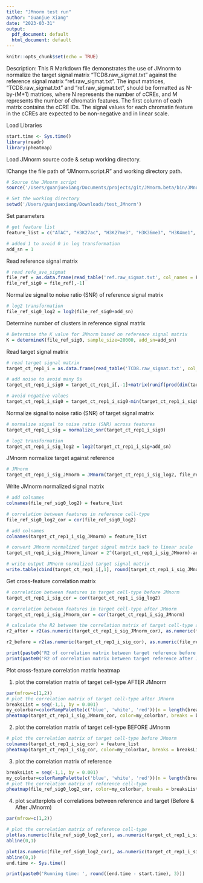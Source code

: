 ```yaml
---
title: "JMnorm test run"
author: "Guanjue Xiang"
date: "2023-03-31"
output:
  pdf_document: default
  html_document: default
---
```


```r
knitr::opts_chunk$set(echo = TRUE)
```

Description: This R Markdown file demonstrates the use of JMnorm to normalize the target signal matrix "TCD8.raw_sigmat.txt" against the reference signal matrix "ref.raw_sigmat.txt". The input matrices, "TCD8.raw_sigmat.txt" and "ref.raw_sigmat.txt", should be formatted as N-by-(M+1) matrices, where N represents the number of cCREs, and M represents the number of chromatin features. The first column of each matrix contains the cCRE IDs. The signal values for each chromatin feature in the cCREs are expected to be non-negative and in linear scale.

Load Libraries
```r
start.time <- Sys.time()
library(readr)
library(pheatmap)
```

Load JMnorm source code & setup working directory.

!Change the file path of "JMnorm.script.R" and working directory path.
```r
# Source the JMnorm script 
source('/Users/guanjuexiang/Documents/projects/git/JMnorm.beta/bin/JMnorm_core/JMnorm.script.R')

# Set the working directory
setwd('/Users/guanjuexiang/Downloads/test_JMnorm')
```

Set parameters
```r
# get feature list
feature_list = c("ATAC", "H3K27ac", "H3K27me3", "H3K36me3", "H3K4me1", "H3K4me3", "H3K9me3")

# added 1 to avoid 0 in log transformation
add_sn = 1
```

Read reference signal matrix
```r
# read refe_ave_sigmat
file_ref = as.data.frame(read_table('ref.raw_sigmat.txt', col_names = F))
file_ref_sig0 = file_ref[,-1]
```

Normalize signal to noise ratio (SNR) of reference signal matrix
```r
# log2 transformation
file_ref_sig0_log2 = log2(file_ref_sig0+add_sn)
```

Determine number of clusters in reference signal matrix
```r
# Determine the K value for JMnorm based on reference signal matrix
K = determineK(file_ref_sig0, sample_size=20000, add_sn=add_sn)
```

Read target signal matrix
```r
# read target signal matrix
target_ct_rep1_i = as.data.frame(read_table('TCD8.raw_sigmat.txt', col_names = F))

# add noise to avoid many 0s
target_ct_rep1_i_sig0 = target_ct_rep1_i[,-1]+matrix(runif(prod(dim(target_ct_rep1_i)), min = -0.00001, max = 0.0001), nrow = dim(target_ct_rep1_i)[1])

# avoid negative values
target_ct_rep1_i_sig0 = target_ct_rep1_i_sig0-min(target_ct_rep1_i_sig0)
```

Normalize signal to noise ratio (SNR) of target signal matrix
```r
# normalize signal to noise ratio (SNR) across features
target_ct_rep1_i_sig = normalize_snr(target_ct_rep1_i_sig0)

# log2 transformation
target_ct_rep1_i_sig_log2 = log2(target_ct_rep1_i_sig+add_sn)
```

JMnorm normalize target against reference
```r
# JMnorm
target_ct_rep1_i_sig_JMnorm = JMnorm(target_ct_rep1_i_sig_log2, file_ref_sig0_log2, K)
```

Write JMnorm normalized signal matrix
```r
# add colnames
colnames(file_ref_sig0_log2) = feature_list

# correlation between features in reference cell-type
file_ref_sig0_log2_cor = cor(file_ref_sig0_log2)

# add colnames
colnames(target_ct_rep1_i_sig_JMnorm) = feature_list

# convert JMnorm normalized target signal matrix back to linear scale
target_ct_rep1_i_sig_JMnorm_linear = 2^(target_ct_rep1_i_sig_JMnorm)-add_sn

# write output JMnorm normalized target signal matrix
write.table(cbind(target_ct_rep1_i[,1], round(target_ct_rep1_i_sig_JMnorm_linear, 3)), 'TCD8.JMnorm_sigmat.txt', quote=F, col.names=F, row.names = F, sep='\t')
```

Get cross-feature correlation matrix
```r
# correlation between features in target cell-type before JMnorm
target_ct_rep1_i_sig_cor = cor(target_ct_rep1_i_sig_log2)

# correlation between features in target cell-type after JMnorm
target_ct_rep1_i_sig_JMnorm_cor = cor(target_ct_rep1_i_sig_JMnorm)

# calculate the R2 between the correlation matrix of target cell-type and reference cell-type
r2_after = r2(as.numeric(target_ct_rep1_i_sig_JMnorm_cor), as.numeric(file_ref_sig0_log2_cor))

r2_before = r2(as.numeric(target_ct_rep1_i_sig_cor), as.numeric(file_ref_sig0_log2_cor))
```

```r
print(paste0('R2 of correlation matrix between target reference before JMnorm: ', r2_before))
print(paste0('R2 of correlation matrix between target reference after JMnorm: ', r2_after))
```

Plot cross-feature correlation matrix heatmap

(1) plot the correlation matrix of target cell-type AFTER JMnorm
```r
par(mfrow=c(1,2))
# plot the correlation matrix of target cell-type after JMnorm
breaksList = seq(-1,1, by = 0.001)
my_colorbar=colorRampPalette(c('blue', 'white', 'red'))(n = length(breaksList))
pheatmap(target_ct_rep1_i_sig_JMnorm_cor, color=my_colorbar, breaks = breaksList, cluster_rows = F, cluster_cols = F, show_rownames = F, show_colnames = T, cex=1.2, main='Target Corr matrix (After JMnorm)')
```

(2) plot the correlation matrix of target cell-type BEFORE JMnorm
```r
# plot the correlation matrix of target cell-type before JMnorm
colnames(target_ct_rep1_i_sig_cor) = feature_list
pheatmap(target_ct_rep1_i_sig_cor, color=my_colorbar, breaks = breaksList, cluster_rows = F, cluster_cols = F, show_rownames = F, show_colnames = T, cex=1.2, main='Target Corr matrix (Before JMnorm)')
```

(3) plot the correlation matrix of reference
```r
breaksList = seq(-1,1, by = 0.001)
my_colorbar=colorRampPalette(c('blue', 'white', 'red'))(n = length(breaksList))
# plot the correlation matrix of reference cell-type
pheatmap(file_ref_sig0_log2_cor, color=my_colorbar, breaks = breaksList, cluster_rows = F, cluster_cols = F, show_rownames = F, show_colnames = T, cex=1.2, main='Reference Corr matrix')
```

(4) plot scatterplots of correlations between reference and target (Before & After JMnorm)
```r
par(mfrow=c(1,2))

# plot the correlation matrix of reference cell-type
plot(as.numeric(file_ref_sig0_log2_cor), as.numeric(target_ct_rep1_i_sig_JMnorm_cor), xlab='Reference', ylab='Target', xlim=c(-0.5,1), ylim=c(-0.5,1), main='After JMnorm', cex.axis=1.5)
abline(0,1)

plot(as.numeric(file_ref_sig0_log2_cor), as.numeric(target_ct_rep1_i_sig_cor), xlab='Reference', ylab='Target', xlim=c(-0.5,1), ylim=c(-0.5,1), main='Before JMnorm', cex.axis=1.5)
abline(0,1)
end.time <- Sys.time()
```


```r
print(paste0('Running time: ', round((end.time - start.time), 3)))
```




